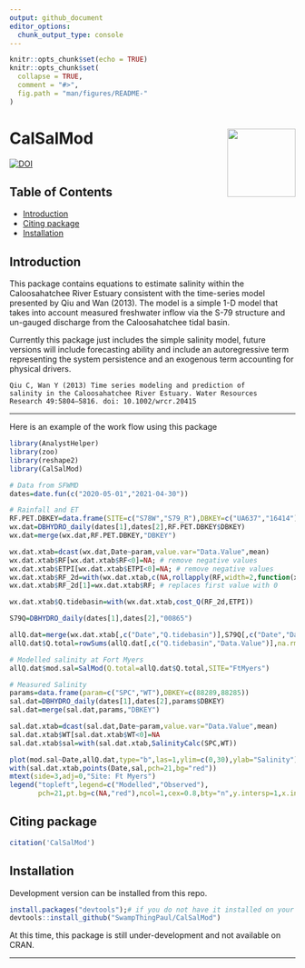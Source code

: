 ```yaml
---
output: github_document
editor_options: 
  chunk_output_type: console
---
```


```r
knitr::opts_chunk$set(echo = TRUE)
knitr::opts_chunk$set(
  collapse = TRUE,
  comment = "#>",
  fig.path = "man/figures/README-"
)
```

# CalSalMod <img src="man/figures/CalSalMod_hex.png" align="right" alt="" width="120" />

[![DOI](https://zenodo.org/badge/375684422.svg)](https://zenodo.org/badge/latestdoi/375684422)

## Table of Contents

* [Introduction](#intro)
* [Citing package](#cite)
* [Installation](#install)

## Introduction <a name="intro"></a>
This package contains equations to estimate salinity within the Caloosahatchee River Estuary consistent with the time-series model presented by Qiu and Wan (2013). The model is a simple 1-D model that takes into account measured freshwater inflow via the S-79 structure and un-gauged discharge from the Caloosahatchee tidal basin. 

Currently this package just includes the simple salinity model, future versions will include forecasting ability and include an autoregressive term representing the system persistence and an exogenous term accounting for physical
drivers. 

    Qiu C, Wan Y (2013) Time series modeling and prediction of 
    salinity in the Caloosahatchee River Estuary. Water Resources 
    Research 49:5804–5816. doi: 10.1002/wrcr.20415


***

Here is an example of the work flow using this package

```r
library(AnalystHelper)
library(zoo)
library(reshape2)
library(CalSalMod)

# Data from SFWMD
dates=date.fun(c("2020-05-01","2021-04-30"))

# Rainfall and ET
RF.PET.DBKEY=data.frame(SITE=c("S78W","S79_R"),DBKEY=c("UA637","16414"),param=c("ETPI","RF"))
wx.dat=DBHYDRO_daily(dates[1],dates[2],RF.PET.DBKEY$DBKEY)
wx.dat=merge(wx.dat,RF.PET.DBKEY,"DBKEY")

wx.dat.xtab=dcast(wx.dat,Date~param,value.var="Data.Value",mean)
wx.dat.xtab$RF[wx.dat.xtab$RF<0]=NA; # remove negative values
wx.dat.xtab$ETPI[wx.dat.xtab$ETPI<0]=NA; # remove negative values
wx.dat.xtab$RF_2d=with(wx.dat.xtab,c(NA,rollapply(RF,width=2,function(x)mean(x,na.rm=T))))
wx.dat.xtab$RF_2d[1]=wx.dat.xtab$RF; # replaces first value with 0

wx.dat.xtab$Q.tidebasin=with(wx.dat.xtab,cost_Q(RF_2d,ETPI))

S79Q=DBHYDRO_daily(dates[1],dates[2],"00865")

allQ.dat=merge(wx.dat.xtab[,c("Date","Q.tidebasin")],S79Q[,c("Date","Data.Value")],"Date")
allQ.dat$Q.total=rowSums(allQ.dat[,c("Q.tidebasin","Data.Value")],na.rm=T)

# Modelled salinity at Fort Myers
allQ.dat$mod.sal=SalMod(Q.total=allQ.dat$Q.total,SITE="FtMyers")

# Measured Salinity
params=data.frame(param=c("SPC","WT"),DBKEY=c(88289,88285))
sal.dat=DBHYDRO_daily(dates[1],dates[2],params$DBKEY)
sal.dat=merge(sal.dat,params,"DBKEY")

sal.dat.xtab=dcast(sal.dat,Date~param,value.var="Data.Value",mean)
sal.dat.xtab$WT[sal.dat.xtab$WT<0]=NA
sal.dat.xtab$sal=with(sal.dat.xtab,SalinityCalc(SPC,WT))
```

```r
plot(mod.sal~Date,allQ.dat,type="b",las=1,ylim=c(0,30),ylab="Salinity")
with(sal.dat.xtab,points(Date,sal,pch=21,bg="red"))
mtext(side=3,adj=0,"Site: Ft Myers")
legend("topleft",legend=c("Modelled","Observed"),
       pch=21,pt.bg=c(NA,"red"),ncol=1,cex=0.8,bty="n",y.intersp=1,x.intersp=0.5,xpd=NA,xjust=0.5)

```


## Citing package <a name="cite"></a>

```r
citation('CalSalMod')
```


## Installation <a name="install"></a>

Development version can be installed from this repo. 

```r
install.packages("devtools");# if you do not have it installed on your PC
devtools::install_github("SwampThingPaul/CalSalMod")
```

At this time, this package is still under-development and not available on CRAN.

***
